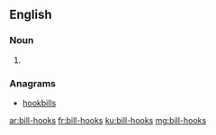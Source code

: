 {{also|billhooks}}
==English==

===Noun===
{{head|en|noun plural form}}

# {{plural of|bill-hook|lang=en}}

===Anagrams===
* [[hookbills#English|hookbills]]

[[ar:bill-hooks]]
[[fr:bill-hooks]]
[[ku:bill-hooks]]
[[mg:bill-hooks]]